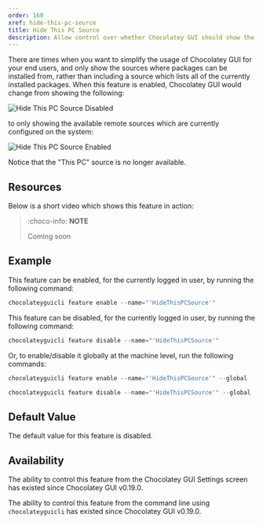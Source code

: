 ```yaml
---
order: 160
xref: hide-this-pc-source
title: Hide This PC Source
description: Allow control over whether Chocolatey GUI should show the local This PC source or not
---
```


There are times when you want to simplify the usage of Chocolatey GUI for your end users, and only show the sources where packages can be installed from, rather than including a source which lists all of the currently installed packages.  When this feature is enabled, Chocolatey GUI would change from showing the following:

![Hide This PC Source Disabled](/images/chocolatey-gui/feature_hide_this_pc_source_disabled.png "Hide This PC Source Disabled")

to only showing the available remote sources which are currently configured on the system:

![Hide This PC Source Enabled](/images/chocolatey-gui/feature_hide_this_pc_source_enabled.png "Hide This PC Source Enabled")

Notice that the "This PC" source is no longer available.

<?! Include "../../../../../shared/require-chocolatey-gui-licensed-extension-note.txt" /?>

<?! Include "../../../../../shared/restart-required-warning.txt" /?>

<?! Include "../../../../../shared/hiding-sources.txt" /?>

## Resources

Below is a short video which shows this feature in action:

> :choco-info: **NOTE**
>
> Coming soon

## Example

This feature can be enabled, for the currently logged in user, by running the following command:

```powershell
chocolateyguicli feature enable --name="'HideThisPCSource'"
```

This feature can be disabled, for the currently logged in user, by running the following command:

```powershell
chocolateyguicli feature disable --name="'HideThisPCSource'"
```

Or, to enable/disable it globally at the machine level, run the following commands:

```powershell
chocolateyguicli feature enable --name="'HideThisPCSource'" --global

chocolateyguicli feature disable --name="'HideThisPCSource'" --global
```

## Default Value

The default value for this feature is disabled.

## Availability

The ability to control this feature from the Chocolatey GUI Settings screen has existed since Chocolatey GUI v0.19.0.

The ability to control this feature from the command line using `chocolateyguicli` has existed since Chocolatey GUI v0.19.0.